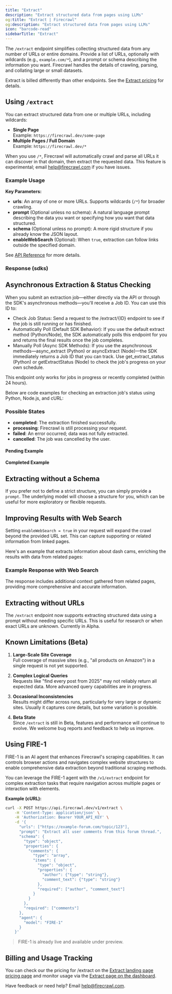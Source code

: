```yaml
---
title: "Extract"
description: "Extract structured data from pages using LLMs"
og:title: "Extract | Firecrawl"
og:description: "Extract structured data from pages using LLMs"
icon: "barcode-read"
sidebarTitle: "Extract"
---
```




The `/extract` endpoint simplifies collecting structured data from any number of URLs or entire domains. Provide a list of URLs, optionally with wildcards (e.g., `example.com/*`), and a prompt or schema describing the information you want. Firecrawl handles the details of crawling, parsing, and collating large or small datasets.

<Info>Extract is billed differently than other endpoints. See the [Extract pricing](https://www.firecrawl.dev/extract#pricing) for details.</Info>

## Using `/extract`

You can extract structured data from one or multiple URLs, including wildcards:

- **Single Page**  
  Example: `https://firecrawl.dev/some-page`
- **Multiple Pages / Full Domain**  
  Example: `https://firecrawl.dev/*`

When you use `/*`, Firecrawl will automatically crawl and parse all URLs it can discover in that domain, then extract the requested data. This feature is experimental; email [help@firecrawl.com](mailto:help@firecrawl.com) if you have issues.

### Example Usage

<CodeGroup>

<ExtractPython />
<ExtractNode />
<ExtractCURL />

</CodeGroup>

**Key Parameters:**

- **urls**: An array of one or more URLs. Supports wildcards (`/*`) for broader crawling.
- **prompt** (Optional unless no schema): A natural language prompt describing the data you want or specifying how you want that data structured.
- **schema** (Optional unless no prompt): A more rigid structure if you already know the JSON layout.
- **enableWebSearch** (Optional): When `true`, extraction can follow links outside the specified domain.

See [API Reference](https://docs.firecrawl.dev/api-reference/endpoint/extract) for more details.

### Response (sdks)

<ExtractOutput />

## Asynchronous Extraction & Status Checking

When you submit an extraction job—either directly via the API or through the SDK's asynchronous methods—you'll receive a Job ID. You can use this ID to:

- Check Job Status: Send a request to the /extract/{ID} endpoint to see if the job is still running or has finished.
- Automatically Poll (Default SDK Behavior): If you use the default extract method (Python/Node), the SDK automatically polls this endpoint for you and returns the final results once the job completes.
- Manually Poll (Async SDK Methods): If you use the asynchronous methods—async_extract (Python) or asyncExtract (Node)—the SDK immediately returns a Job ID that you can track. Use get_extract_status (Python) or getExtractStatus (Node) to check the job's progress on your own schedule.

<Note>
  This endpoint only works for jobs in progress or recently completed (within 24
  hours).
</Note>

Below are code examples for checking an extraction job's status using Python, Node.js, and cURL:

<CodeGroup>

<CheckExtractJobPython />
<CheckExtractJobJS />
<CheckExtractJobCURL />

</CodeGroup>

### Possible States

- **completed**: The extraction finished successfully.
- **processing**: Firecrawl is still processing your request.
- **failed**: An error occurred; data was not fully extracted.
- **cancelled**: The job was cancelled by the user.

#### Pending Example

<ExtractStatusPending />

#### Completed Example

<ExtractStatusDone />

## Extracting without a Schema

If you prefer not to define a strict structure, you can simply provide a `prompt`. The underlying model will choose a structure for you, which can be useful for more exploratory or flexible requests.

<CodeGroup>

<ExtractNoSchemaPython />
<ExtractNoSchemaJS />
<ExtractNoSchemaCURL />

</CodeGroup>

<ExtractNoSchemaOutput />

## Improving Results with Web Search

Setting `enableWebSearch = true` in your request will expand the crawl beyond the provided URL set. This can capture supporting or related information from linked pages.

Here's an example that extracts information about dash cams, enriching the results with data from related pages:

<CodeGroup>

<ExtractWebSearchPython />
<ExtractWebSearchJS />
<ExtractWebSearchCURL />

</CodeGroup>

### Example Response with Web Search

<ExtractWebSearchOutput />

The response includes additional context gathered from related pages, providing more comprehensive and accurate information.


## Extracting without URLs

The `/extract` endpoint now supports extracting structured data using a prompt without needing specific URLs. This is useful for research or when exact URLs are unknown. Currently in Alpha.

<CodeGroup>

<ExtractWithoutURLsPython />
<ExtractWithoutURLsJS />
<ExtractWithoutURLsCURL />

</CodeGroup>


## Known Limitations (Beta)

1. **Large-Scale Site Coverage**  
   Full coverage of massive sites (e.g., "all products on Amazon") in a single request is not yet supported.

2. **Complex Logical Queries**  
   Requests like "find every post from 2025" may not reliably return all expected data. More advanced query capabilities are in progress.

3. **Occasional Inconsistencies**  
   Results might differ across runs, particularly for very large or dynamic sites. Usually it captures core details, but some variation is possible.

4. **Beta State**  
   Since `/extract` is still in Beta, features and performance will continue to evolve. We welcome bug reports and feedback to help us improve.



## Using FIRE-1

FIRE-1 is an AI agent that enhances Firecrawl's scraping capabilities. It can controls browser actions and navigates complex website structures to enable comprehensive data extraction beyond traditional scraping methods.

You can leverage the FIRE-1 agent with the `/v1/extract` endpoint for complex extraction tasks that require navigation across multiple pages or interaction with elements.

**Example (cURL):**

```bash
curl -X POST https://api.firecrawl.dev/v1/extract \
    -H 'Content-Type: application/json' \
    -H 'Authorization: Bearer YOUR_API_KEY' \
    -d '{
      "urls": ["https://example-forum.com/topic/123"],
      "prompt": "Extract all user comments from this forum thread.",
      "schema": {
        "type": "object",
        "properties": {
          "comments": {
            "type": "array",
            "items": {
              "type": "object",
              "properties": {
                "author": {"type": "string"},
                "comment_text": {"type": "string"}
              },
              "required": ["author", "comment_text"]
            }
          }
        },
        "required": ["comments"]
      },
      "agent": {
        "model": "FIRE-1"
      }
    }'
```

> FIRE-1 is already live and available under preview.


## Billing and Usage Tracking

You can check our the pricing for /extract on the [Extract landing page pricing page](https://www.firecrawl.dev/extract#pricing) and monitor usage via the [Extract page on the dashboard](https://www.firecrawl.dev/app/extract).

Have feedback or need help? Email [help@firecrawl.com](mailto:help@firecrawl.com).
